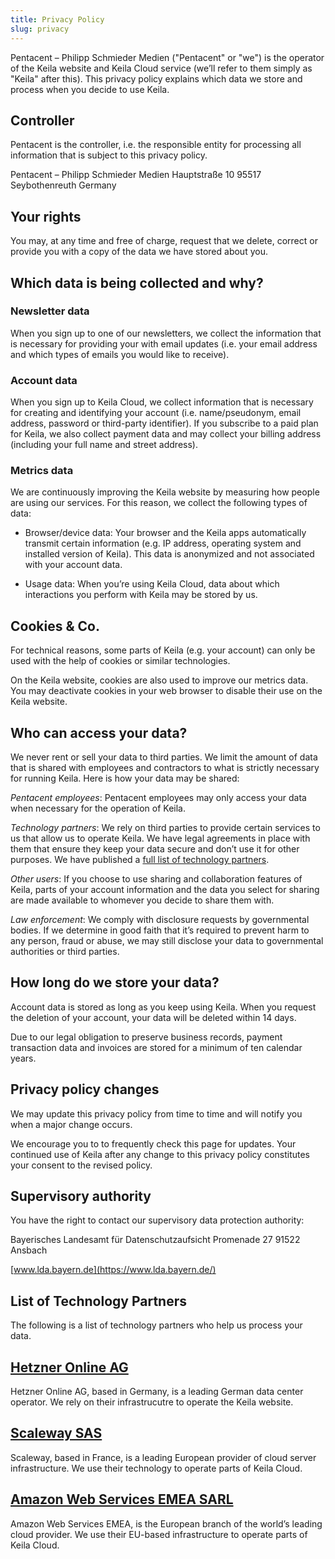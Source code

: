 ```yaml
---
title: Privacy Policy
slug: privacy
---
```


Pentacent – Philipp Schmieder Medien ("Pentacent" or "we") is the operator of the Keila website and Keila Cloud service (we’ll refer to them simply as "Keila" after this). This privacy policy explains which data we store and process when you decide to use Keila.

## Controller

Pentacent is the controller, i.e. the responsible entity for processing all information that is subject to this privacy policy.

<div class="bg-green-200 p-5 mt-5">

Pentacent – Philipp Schmieder Medien
Hauptstraße 10
95517 Seybothenreuth
Germany

<Email user="hello" domain="keila.io" />

</div>

## Your rights

You may, at any time and free of charge, request that we delete, correct or provide you with a copy of the data we have stored about you.

## Which data is being collected and why?

### Newsletter data

When you sign up to one of our newsletters, we collect the information that is necessary for providing your with email updates (i.e. your email address and which types of emails you would like to receive).

### Account data

When you sign up to Keila Cloud, we collect information that is necessary for creating and identifying your account (i.e. name/pseudonym, email address, password or third-party identifier).
If you subscribe to a paid plan for Keila, we also collect payment data and may collect your billing address (including your full name and street address).

### Metrics data

We are continuously improving the Keila website by measuring how people are using our services. For this reason, we collect the following types of data:

- Browser/device data: Your browser and the Keila apps automatically transmit certain information (e.g. IP address, operating system and installed version of Keila). This data is anonymized and not associated with your account data.

- Usage data: When you’re using Keila Cloud, data about which interactions you perform with Keila may be stored by us.

## Cookies & Co.

For technical reasons, some parts of Keila (e.g. your account) can only be used with the help of cookies or similar technologies.

On the Keila website, cookies are also used to improve our metrics data. You may deactivate cookies in your web browser to disable their use on the Keila website.

## Who can access your data?

We never rent or sell your data to third parties. We limit the amount of data that is shared with employees and contractors to what is strictly necessary for running Keila. Here is how your data may be shared:

_Pentacent employees_: Pentacent employees may only access your data when necessary for the operation of Keila.

_Technology partners_: We rely on third parties to provide certain services to us that allow us to operate Keila. We have legal agreements in place with them that ensure they keep your data secure and don’t use it for other purposes. We have published a [full list of technology partners](#partners).

_Other users_: If you choose to use sharing and collaboration features of Keila, parts of your account information and the data you select for sharing are made available to whomever you decide to share them with.

_Law enforcement_: We comply with disclosure requests by governmental bodies. If we determine in good faith that it’s required to prevent harm to any person, fraud or abuse, we may still disclose your data to governmental authorities or third parties.

## How long do we store your data?

Account data is stored as long as you keep using Keila. When you request the deletion of your account, your data will be deleted within 14 days.

Due to our legal obligation to preserve business records, payment transaction data and invoices are stored for a minimum of ten calendar years.

## Privacy policy changes

We may update this privacy policy from time to time and will notify you when a major change occurs.

We encourage you to to frequently check this page for updates. Your continued use of Keila after any change to this privacy policy constitutes your consent to the revised policy.

## Supervisory authority

You have the right to contact our supervisory data protection authority:

<div class="bg-green-200 p-5 mt-5">

Bayerisches Landesamt für Datenschutzaufsicht
Promenade 27
91522 Ansbach

[www.lda.bayern.de](https://www.lda.bayern.de/)

</div>

## List of Technology Partners

<a id="partners"></a>
The following is a list of technology partners who help us process your data.

## [Hetzner Online AG](https://www.hetzner.com/)

Hetzner Online AG, based in Germany, is a leading German data center operator. We rely on their infrastrucutre to operate the Keila website.

## [Scaleway SAS](https://www.scaleway.com/)

Scaleway, based in France, is a leading European provider of cloud server infrastructure. We use their technology to operate parts of Keila Cloud.

## [Amazon Web Services EMEA SARL](https://aws.amazon.com/)

Amazon Web Services EMEA, is the European branch of the world’s leading cloud provider. We use their EU-based infrastructure to operate parts of Keila Cloud.
